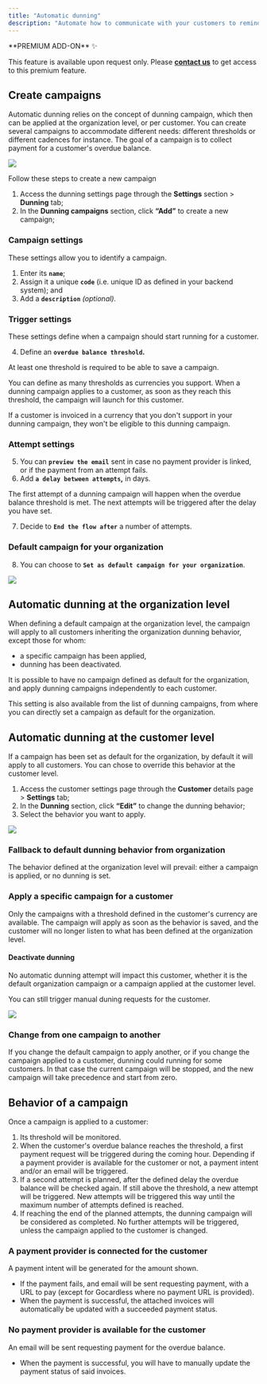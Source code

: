 ```yaml
---
title: "Automatic dunning"
description: "Automate how to communicate with your customers to remind them of overdue invoices and attempt to recover their overdue balance using dunning campaigns."
---
```


<Info>
**PREMIUM ADD-ON** ✨

This feature is available upon request only. Please **[contact us](mailto:hello@getlago.com)** to get access to this premium feature.
</Info>

## Create campaigns

Automatic dunning relies on the concept of dunning campaign, which then can be applied at the organization level, or per customer. You can create several campaigns to accommodate different needs: different thresholds or different cadences for instance. The goal of a campaign is to collect payment for a customer's overdue balance.

<Frame caption="Set dunning at the organization level">
<img src="/guide/dunning/images/dunning_org_level.png" />
</Frame>

Follow these steps to create a new campaign

1. Access the dunning settings page through the **Settings** section > **Dunning** tab;
2. In the **Dunning campaigns** section, click **“Add”** to create a new campaign;


### Campaign settings

These settings allow you to identify a campaign.

1. Enter its **`name`**;
2. Assign it a unique **`code`** (i.e. unique ID as defined in your backend system); and
3. Add a **`description`** *(optional).*

### Trigger settings

These settings define when a campaign should start running for a customer. 

4. Define an **`overdue balance threshold`.**

At least one threshold is required to be able to save a campaign.

You can define as many thresholds as currencies you support. When a dunning campaign applies to a customer, as soon as they reach this threshold, the campaign will launch for this customer.

If a customer is invoiced in a currency that you don't support in your dunning campaign, they won't be eligible to this dunning campaign.

### Attempt settings

5. You can **`preview the email`** sent in case no payment provider is linked, or if the payment from an attempt fails.
6. Add **`a delay between attempts`,** in days.

The first attempt of a dunning campaign will happen when the overdue balance threshold is met. The next attempts will be triggered after the delay you have set.

7. Decide to **`End the flow after`** a number of attempts.


### Default campaign for your organization

8. You can choose to **`Set as default campaign for your organization`**. 


<Frame caption="Create a dunning campaign">
<img src="/guide/dunning/images/dunning_create_campaign.png" />
</Frame>



## Automatic dunning at the organization level
When defining a default campaign at the organization level, the campaign will apply to all customers inheriting the organization dunning behavior, except those for whom:

- a specific campaign has been applied,
- dunning has been deactivated.

It is possible to have no campaign defined as default for the organization, and apply dunning campaigns independently to each customer.

This setting is also available from the list of dunning campaigns, from where you can directly set a campaign as default for the organization.


## Automatic dunning at the customer level

If a campaign has been set as default for the organization, by default it will apply to all customers. You can chose to override this behavior at the customer level.


1. Access the customer settings page through the **Customer** details page > **Settings** tab;
2. In the **Dunning** section, click **“Edit”** to change the dunning behavior;
3. Select the behavior you want to apply.

<Frame caption="Apply a dunning campaign at the customer level">
<img src="/guide/dunning/images/dunning_customer_level.png" />
</Frame>



### Fallback to default dunning behavior from organization
The behavior defined at the organization level will prevail: either a campaign is applied, or no dunning is set.

### Apply a specific campaign for a customer

Only the campaigns with a threshold defined in the customer's currency are available.
The campaign will apply as soon as the behavior is saved, and the customer will no longer listen to what has been defined at the organization level.

#### Deactivate dunning 

No automatic dunning attempt will impact this customer, whether it is the default organization campaign or a campaign applied at the customer level.

You can still trigger manual duning requests for the customer.

<Frame caption="Apply a dunning campaign at the customer level">
<img src="/guide/dunning/images/dunning_edit_behavior.png" />
</Frame>


### Change from one campaign to another

If you change the default campaign to apply another, or if you change the campaign applied to a customer, dunning could running for some customers. In that case the current campaign will be stopped, and the new campaign will take precedence and start from zero.


## Behavior of a campaign

Once a campaign is applied to a customer:

1. Its threshold will be monitored. 
2. When the customer's overdue balance reaches the threshold, a first payment request will be triggered during the coming hour. Depending if a payment provider is available for the customer or not, a payment intent and/or an email will be triggered. 
3. If a second attempt is planned, after the defined delay the overdue balance will be checked again. If still above the threshold, a new attempt will be triggered. New attempts will be triggered this way until the maximum number of attempts defined is reached. 
4. If reaching the end of the planned attempts, the dunning campaign will be considered as completed. No further attempts will be triggered, unless the campaign applied to the customer is changed.

### A payment provider is connected for the customer

A payment intent will be generated for the amount shown.

- If the payment fails, and email will be sent requesting payment, with a URL to pay (except for Gocardless where no payment URL is provided).
- When the payment is successful, the attached invoices will automatically be updated with a succeeded payment status.

### No payment provider is available for the customer

An email will be sent requesting payment for the overdue balance.

- When the payment is successful, you will have to manually update the payment status of said invoices.


